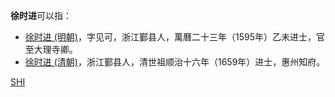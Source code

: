 '''徐时进'''可以指：
* [[徐时进_(明朝)|徐时进 (明朝)]]，字见可，浙江鄞县人，萬曆二十三年（1595年）乙未进士，官至大理寺卿。
* [[徐时进_(清朝)|徐时进 (清朝)]]，浙江鄞县人，清世祖顺治十六年（1659年）进士，惠州知府。
{{disambig}}
[[Category:三字徐姓人名消歧义|SHI]]